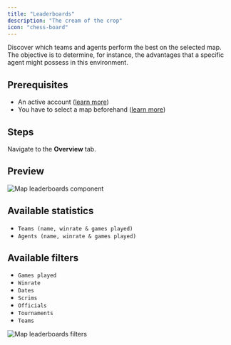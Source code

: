 ```yaml
---
title: "Leaderboards"
description: "The cream of the crop"
icon: "chess-board"
---
```


Discover which teams and agents perform the best on the selected map.
The objective is to determine, for instance, the advantages that a specific agent might possess in this environment.

## Prerequisites

- An active account ([learn more](/get-started/setup))
- You have to select a map beforehand ([learn more](/core/map/root))

## Steps

Navigate to the **Overview** tab.

## Preview

<Frame>
    <img
        src="./images/leaderboards/component.png"
        alt="Map leaderboards component"
    />
</Frame>

## Available statistics

- `Teams (name, winrate & games played)`
- `Agents (name, winrate & games played)`

## Available filters

- `Games played`
- `Winrate`
- `Dates`
- `Scrims`
- `Officials`
- `Tournaments`
- `Teams`

<Frame>
    <img
        src="./images/global-attack-speed/filters.png"
        alt="Map leaderboards filters"
    />
</Frame>
